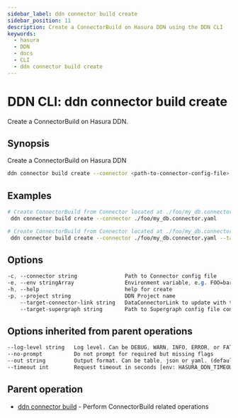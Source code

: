 ```yaml
---
sidebar_label: ddn connector build create
sidebar_position: 11
description: Create a ConnectorBuild on Hasura DDN using the DDN CLI
keywords:
  - hasura
  - DDN
  - docs
  - CLI
  - ddn connector build create
---
```


# DDN CLI: ddn connector build create

Create a ConnectorBuild on Hasura DDN.

## Synopsis

Create a ConnectorBuild on Hasura DDN

```bash
ddn connector build create --connector <path-to-connector-config-file> [flags]
```

## Examples

```bash
# Create ConnectorBuild from Connector located at ./foo/my_db.connector.yaml
 ddn connector build create --connector ./foo/my_db.connector.yaml

# Create ConnectorBuild from Connector located at ./foo/my_db.connector.yaml and update schema of DataConnectorLink "mydb"
 ddn connector build create --connector ./foo/my_db.connector.yaml --target-connector-link mydb --target-supergraph ./supergraph.yaml
```

## Options

```sass
-c, --connector string               Path to Connector config file
-e, --env stringArray                Environment variable, e.g. FOO=bar. Can be repeated to provide multiple env vars
-h, --help                           help for create
-p, --project string                 DDN Project name
    --target-connector-link string   DataConnectorLink to update with the schema from the ConnectorBuild
    --target-supergraph string       Path to Supergraph config file containing target DataConnectorLink
```

## Options inherited from parent operations

```sass
--log-level string   Log level. Can be DEBUG, WARN, INFO, ERROR, or FATAL. (default "INFO")
--no-prompt          Do not prompt for required but missing flags
--out string         Output format. Can be table, json or yaml. (default "table")
--timeout int        Request timeout in seconds [env: HASURA_DDN_TIMEOUT] (default 100)
```

## Parent operation

- [ddn connector build](/cli/commands/ddn_connector_build) - Perform ConnectorBuild related operations
